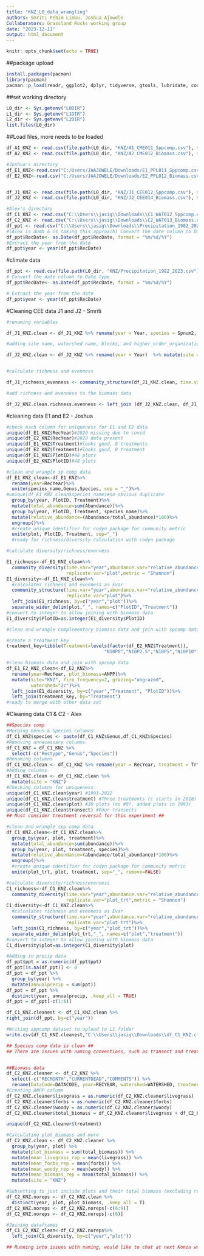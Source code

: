 ---
title: "KNZ_L0_data_wrangling"
authors: Smriti Pehim Limbu, Joshua Ajowele
Collaborators: Grassland Rocks working group
date: "2023-12-11"
output: html_document
---

```{r setup, include=FALSE}
knitr::opts_chunk$set(echo = TRUE)
```

##package upload
```{r}
install.packages(pacman)
library(pacman)
pacman::p_load(readr, ggplot2, dplyr, tidyverse, gtools, lubridate, codyn) #lubridate is to change the date format

```

##set working directory
```{r}
L0_dir <- Sys.getenv("L0DIR")
L1_dir <- Sys.getenv("L1DIR")
L2_dir <- Sys.getenv("L2DIR")
list.files(L0_dir)
```

##Load files, more needs to be loaded

```{r}
df_A1_KNZ <- read.csv(file.path(L0_dir, "KNZ/A1_CME011_Sppcomp.csv"), stringsAsFactors = FALSE)
df_A2_KNZ <- read.csv(file.path(L0_dir, "KNZ/A2_CME012_Biomass.csv"), stringsAsFactors = FALSE)

#Joshua's directory
df_E1_KNZ<-read.csv("C:/Users/JAAJOWELE/Downloads/E1_PPL011_Sppcomp.csv")
df_E2_KNZ<-read.csv("C:/Users/JAAJOWELE/Downloads/E2_PPL012_Biomass.csv")


df_J1_KNZ <- read.csv(file.path(L0_dir, "KNZ/J1_CEE012_Sppcomp.csv"), stringsAsFactors = FALSE)
df_J2_KNZ <- read.csv(file.path(L0_dir, "KNZ/J2_CEE014_Biomass.csv"), stringsAsFactors = FALSE)

#Alex's directory
df_C1_KNZ <- read.csv("C:\\Users\\jasig\\Downloads\\C1_WAT012_Sppcomp.csv")
df_C2_KNZ <- read.csv("C:\\Users\\jasig\\Downloads\\C2_WAT013_Biomass.csv")
df_ppt <- read.csv("C:\\Users\\jasig\\Downloads\\Precipitation_1982_2023.csv")
#(Alex is dumb & is taking this approach) Convert the date column to Date type 
df_ppt$RecDate<- as.Date(df_ppt$RecDate, format = "%m/%d/%Y")
#Extract the year from the date
df_ppt$year <- year(df_ppt$RecDate)
```

#climate data

```{r}
df_ppt <- read.csv(file.path(L0_dir, "KNZ/Precipitation_1982_2023.csv"), stringsAsFactors = FALSE)
# Convert the date column to Date type 
df_ppt$RecDate<- as.Date(df_ppt$RecDate, format = "%m/%d/%Y")

# Extract the year from the date
df_ppt$year <- year(df_ppt$RecDate)
```


#Cleaning CEE data J1 and J2 - Smriti

```{r}

#renaming variables

df_J1_KNZ.clean <- df_J1_KNZ %>% rename(year = Year, species = Spnum2, abundance=Cover)

#adding site name, watershed name, blocks, and higher_order_organization

df_J2_KNZ.clean <- df_J2_KNZ %>% rename(year = Year)  %>% mutate(site = "KNZ") %>% mutate(watershed="HQ") %>% mutate(Block =case_when(Plot%in% c(101, 102, 103, 104, 105, 106, 107, 108, 109, 110)~"1", Plot%in% c(101, 102, 103, 104, 105, 106, 107, 108, 109, 110)~"1",Plot%in% c(201, 202,203, 204, 205, 206, 207, 208, 209, 210)~"2", Plot%in% c(301, 302, 303, 304, 305, 306, 307, 308, 309, 310)~"3",Plot%in% c(401, 402, 403, 404, 405, 406, 407, 408, 409, 410)~"4")) %>%  unite(higher_order_organization,site, watershed,Block,Plot, sep ="_", remove=FALSE)


#calculate richness and evenness

df_J1_richness_evenness <- community_structure(df_J1_KNZ.clean, time.var = "year", replicate.var = "Plot", abundance.var = "abundance", metric="SimpsonEvenness")

#add richness and evenness to the biomass data

df_J2_KNZ.clean.richness.evenness <- left_join (df_J2_KNZ.clean, df_J1_richness_evenness, by = c("year", "Plot"))


```

#cleaning data E1 and E2 - Joshua
```{r}
#check each column for uniqueness for E1 and E2 data
unique(df_E1_KNZ$RecYear)#2020 missing due to covid
unique(df_E2_KNZ$RecYear)#2020 data present
unique(df_E1_KNZ$Treatment)#looks good, 8 treatments
unique(df_E2_KNZ$Treatment)#looks good, 8 treatment
unique(df_E1_KNZ$PlotID)#48 plots
unique(df_E2_KNZ$PlotID)#48 plots

#clean and wrangle sp comp data
df_E1_KNZ_clean<-df_E1_KNZ%>%
  rename(year=RecYear)%>%
  unite(species_name,Genus,Species, sep = "_")%>%
#unique(df_E1_KNZ_clean$species_name)#no obvious duplicate 
  group_by(year, PlotID, Treatment)%>%
  mutate(total_abundance=sum(Abundance))%>%
  group_by(year, PlotID, Treatment, species_name)%>%
  mutate(relative_abundance=(Abundance/total_abundance)*100)%>%
  ungroup()%>%
  #create unique identifier for codyn package for community metric
  unite(plot, PlotID, Treatment, sep="_")
  #ready for richness/diversity calculation with codyn package

#calculate diversity/richness/evenness

E1_richness<-df_E1_KNZ_clean%>%
  community_diversity(time.var="year",abundance.var="relative_abundance",
                      replicate.var="plot",metric = "Shannon")
E1_diversity<-df_E1_KNZ_clean%>%
  #calculates richness and evenness as Evar
  community_structure(time.var="year",abundance.var="relative_abundance",
                      replicate.var="plot")%>%
  left_join(E1_richness, by=c("year","plot"))%>%
  separate_wider_delim(plot,"_", names=c("PlotID","Treatment"))
#convert to integer to allow joining with biomass data
E1_diversity$PlotID=as.integer(E1_diversity$PlotID)

#clean and wrangle complementary biomass data and join with spcomp data

#create a treatment key
treatment_key=tibble(Treatment=levels(factor(df_E2_KNZ$Treatment)),                        treatment_key=c("control","N0P2.5","N0P5","N0P10",
                                    "N10P0","N10P2.5","N10P5","N10P10"))

#clean biomass data and join with spcomp data
df_E1_E2_KNZ_clean<-df_E2_KNZ%>%
  rename(year=RecYear, plot_biomass=ANPP)%>%
  mutate(site="KNZ", fire_frequency=2, grazing="ungrazed", 
         watershed="2c")%>%
  left_join(E1_diversity, by=c("year","Treatment", "PlotID"))%>%
  left_join(treatment_key, by="Treatment")
#ready to merge with other data set

```

#Cleaning data C1 & C2 - Alex
```{r}
##Species comp
#Merging Genus & Species columns
df_C1_KNZ$species <- paste(df_C1_KNZ$Genus,df_C1_KNZ$Species)
#Removing unnecessary columns
df_C1_KNZ = df_C1_KNZ %>%
  select(-c("Rectype","Genus","Species"))
#Renaming columns
df_C1_KNZ.clean <- df_C1_KNZ %>% rename(year = RecYear, treatment = Trt, transect = Transect, plot = Plot, species_code = Spcode, abundance=Cover)
#Adding columns
df_C1_KNZ.clean <- df_C1_KNZ.clean %>% 
  mutate(site = "KNZ")
#Checking columns for uniqueness
unique(df_C1_KNZ.clean$year) #1991-2022
unique(df_C1_KNZ.clean$treatment) #Three treatments (c starts in 2018)
unique(df_C1_KNZ.clean$plot) #30 plots (no #9?, added plots in 1993)
unique(df_C1_KNZ.clean$transect) #Four transects
## Must consider treatment reversal for this experiment ##

#clean and wrangle spp comp data
df_C1_KNZ.clean<-df_C1_KNZ.clean%>%
  group_by(year, plot, treatment)%>%
  mutate(total_abundance=sum(abundance))%>%
  group_by(year, plot, treatment, species)%>%
  mutate(relative_abundance=(abundance/total_abundance)*100)%>%
  ungroup()%>%
  #create unique identifier for codyn package for community metric
  unite(plot_trt, plot, treatment, sep="_", remove=FALSE)

#calculate diversity/richness/evenness
C1_richness<-df_C1_KNZ.clean%>%
  community_diversity(time.var="year",abundance.var="relative_abundance",
                      replicate.var="plot_trt",metric = "Shannon")
C1_diversity<-df_C1_KNZ.clean%>%
  #calculates richness and evenness as Evar
  community_structure(time.var="year",abundance.var="relative_abundance",
                      replicate.var="plot_trt")%>%
  left_join(C1_richness, by=c("year","plot_trt"))%>%
  separate_wider_delim(plot_trt,"_", names=c("plot","treatment"))
#convert to integer to allow joining with biomass data
C1_diversity$plot=as.integer(C1_diversity$plot)

#Adding in precip data
df_ppt$ppt = as.numeric(df_ppt$ppt)
df_ppt[is.na(df_ppt)] <- 0
df_ppt = df_ppt %>% 
  group_by(year) %>%
  mutate(annualprecip = sum(ppt))
df_ppt = df_ppt %>% 
  distinct(year, annualprecip, .keep_all = TRUE)
df_ppt = df_ppt[-c(1:6)]

df_C1_KNZ.cleanest <- df_C1_KNZ.clean %>%
right_join(df_ppt, by=c("year"))

#Writing sppcomp dataset to upload to L1 folder
write.csv(df_C1_KNZ.cleanest,"C:\\Users\\jasig\\Downloads\\df_C1_KNZ.cleanest.csv", row.names=FALSE)

## Species comp data is clean ##
## There are issues with naming conventions, such as transect and treatment being interchanged between datasets


##Biomass data
df_C2_KNZ.cleaner <- df_C2_KNZ %>%
  select(-c("RECMONTH","CURRENTDEAD","COMMENTS")) %>%
  rename(DataCode=DATACODE, year=RECYEAR, watershed=WATERSHED, treatment=TRANSECT, plot=PLOT, replicate=REPLICATE, livegrass=LIVEGRASS, forbs=FORBS, woody=WOODY)
#Creating ANPP column
df_C2_KNZ.cleaner$livegrass = as.numeric(df_C2_KNZ.cleaner$livegrass)
df_C2_KNZ.cleaner$forbs = as.numeric(df_C2_KNZ.cleaner$forbs)
df_C2_KNZ.cleaner$woody = as.numeric(df_C2_KNZ.cleaner$woody)
df_C2_KNZ.cleaner$total_biomass = df_C2_KNZ.cleaner$livegrass + df_C2_KNZ.cleaner$forbs + df_C2_KNZ.cleaner$woody

unique(df_C2_KNZ.cleaner$treatment) 

#Calculating plot_biomass and more
df_C2_KNZ.clean <- df_C2_KNZ.cleaner %>%
  group_by(year, plot) %>%
  mutate(plot_biomass = sum(total_biomass)) %>%
  mutate(mean_livegrass_rep = mean(livegrass)) %>%
  mutate(mean_forbs_rep = mean(forbs)) %>%
  mutate(mean_woody_rep = mean(woody)) %>%
  mutate(mean_biomass_rep = mean(total_biomass)) %>%
  mutate(site = "KNZ")

#Subsetting to just include plots and their total biomass (excluding reps)
df_C2_KNZ.noreps <- df_C2_KNZ.clean %>% 
  distinct(year, plot, plot_biomass, .keep_all = T)
df_C2_KNZ.noreps <- df_C2_KNZ.noreps[-c(6:9)]
df_C2_KNZ.noreps <- df_C2_KNZ.noreps[-c(6)]

#Joining dataframes
df_C1_C2_KNZ_clean<-df_C2_KNZ.noreps%>%
  left_join(C1_diversity, by=c("year","plot"))

## Running into issues with naming, would like to chat at next Konza working hours ##

```

